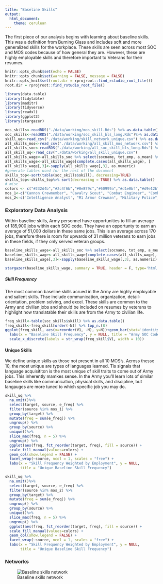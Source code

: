```yaml
---
title: "Baseline Skills"
output: 
  html_document:
    theme: cerulean
---
```


The first piece of our analysis begins with learning about baseline skills. This was a definition from Burning Glass and includes soft and more generalized skills for the workplace. These skills are seen across most SOC and MOS codes because of how general they are. However, these are highly employable skills and therefore important to Veterans for their resumes.

```r
knitr::opts_chunk$set(echo = FALSE)
knitr::opts_chunk$set(warning = FALSE, message = FALSE) 
knitr::opts_knit$set(root.dir = rprojroot::find_rstudio_root_file())
root.dir = rprojroot::find_rstudio_root_file()
```


```r
library(data.table)
library(tidytable)
library(maditr)
library(tidyverse)
library(readxl)
library(ggplot2)
library(stargazer)
```

```r
mos_skills<-readRDS("./data/working/mos_skill.Rds") %>% as.data.table()
soc_skills<-readRDS("./data/working/soc_skill_bls_long.Rds")%>% as.data.table()
skill_uq<-read_csv("./data/working/skill_network_unique.csv") %>% as.data.table()
all_skills_mos<-read_csv("./data/working/all_skill_mos_network.csv") %>% as.data.table()
all_skills_soc<-readRDS("./data/working/all_soc_skill_bls_long.Rds") %>% as.data.table()
all_skill_uq<-read_csv("./data/working/all_skill_unique.csv")
all_skills_wage<-all_skills_soc %>% select(socname, tot_emp, a_mean) %>% unique()
all_skills_wage<-all_skills_wage[complete.cases(all_skills_wage), ]
all_skills_wage[,3]<-sapply(all_skills_wage[,3], as.numeric)
#generate tables used for the rest of the document
skills_top<-sort(table(soc_skills$skill), decreasing=TRUE)
skills_top<-skills_top%>% sort(decreasing = TRUE) %>% as.data.table()
# misc
colors <- c("#232d4b","#2c4f6b","#0e879c","#60999a","#d1e0bf","#d9e12b","#e6ce3a","#e6a01d","#e57200","#fdfdfd")
mos_1<-c("Cannon Crewmember", "Cavalry Scout", "Combat Engineer", "Combat Medic Specialist", "Infantryman")
mos_2<-c('Intelligence Analyst', "M1 Armor Crewman", "Military Police", "Unit Supply Specialist", "Wheeled Vehicle Repairer")
```

### Exploratory Data Analysis

Within baseline skills, Army personnel have opportunities to fill an average of 185,900 jobs within each SOC code. They have an opportunty to earn an average of 51,000 dollars in these same jobs. This is an average across 170 jobs, therefore there is room for upwards of 31 million veterans to earn jobs in these fields, if they only served veteran groups.

```r
baseline_skills_wage<-all_skills_soc %>% select(socname, tot_emp, a_mean) %>% unique()
baseline_skills_wage<-all_skills_wage[complete.cases(all_skills_wage), ]
baseline_skills_wage[,3]<-sapply(baseline_skills_wage[,3], as.numeric)
```
```r
stargazer(baseline_skills_wage, summary = TRUE, header = F, type='html', covariate.labels = c("Employment", "Salary"))
```

#####  Skill Frequency

The most common baseline skills acrued in the Army are highly employable and salient skills. Thse include communication, organization, detail-orientation, problem solving, and excel. These skills are common to the Army and civilian jobs and should be included on resumes by veterans to highlight how translatable their skills are from the Army to civilian life.

```r
freq_skill<-table(soc_skills$skill) %>% as.data.table()
freq_skill<-freq_skill[order(-N)] %>% top_n.(8)
ggplot(freq_skill, aes(x=reorder(V1, -N), y=N))+geom_bar(stat='identity', fill=colors[1]) +
  labs(x = "Baseline Skill Frequency", y = NULL, title = "Army SOC Code Baseline Skills")+
  scale_x_discrete(labels = str_wrap(freq_skill$V1, width = 10))
```

#### Unique Skills

We define unique skills as those not present in all 10 MOS's. Across thesse 10, the most unique are types of languages learned. Tis signals that language acquisititon is the most unique of skill traits to come out of Army jobs. This inherently mamkes sense. In the Army you'll learn lots of similar baseline skills like communication, physical skills, and discipline, but langauges are more tuned to which specific job you may do.

```r
skill_uq %>%
  na.omit()%>%
  select(target, source, e_freq) %>%
  filter(source %in% mos_1) %>%
  group_by(target) %>%
  mutate(freq = sum(e_freq)) %>%
  ungroup() %>%
  group_by(source) %>%
  unique()%>%
  slice_max(freq, n = 5) %>%
  ungroup() %>%
  ggplot(aes(freq, fct_reorder(target, freq), fill = source)) +
  scale_fill_manual(values=colors) +
  geom_col(show.legend = FALSE) +
  facet_wrap(~source, ncol = 1, scales = "free") +
  labs(x = "Skill Frequency Weighted by Employment", y = NULL,
       title = "Unique Baseline Skill Frequency")
```

```r
skill_uq %>%
  na.omit()%>%
  select(target, source, e_freq) %>%
  filter(source %in% mos_2) %>%
  group_by(target) %>%
  mutate(freq = sum(e_freq)) %>%
  ungroup() %>%
  group_by(source) %>%
  unique()%>%
  slice_max(freq, n = 5) %>%
  ungroup() %>%
  ggplot(aes(freq, fct_reorder(target, freq), fill = source)) +
  scale_fill_manual(values=colors) +
  geom_col(show.legend = FALSE) +
  facet_wrap(~source, ncol = 1, scales = "free") +
  labs(x = "Skill Frequency Weighted by Employment", y = NULL,
       title = "Unique Baseline Skill Frequency")
```

### Networks
![Baseline skills network](./src/web/ari_pages/images/baseline.png) 
